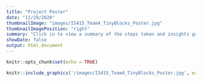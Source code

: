 ```yaml
---
title: "Project Poster"
date: "11/29/2020"
thumbnailImage: "images/IS415_Team4_TinyBlocks_Poster.jpg"
thumbnailImagePosition: "right"
summary: "Click in to view a summary of the steps taken and insights gained through this project as we aim to make our cities more developmentally friendly for children"
showDate: false
output: html_document
---
```


```r
knitr::opts_chunk$set(echo = TRUE)
```
```r
knitr::include_graphics('/images/IS415_Team4_TinyBlocks_Poster.jpg', error=FALSE)
```